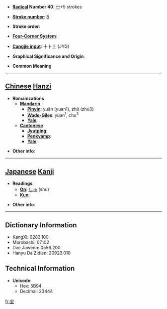 * '''[[Wiktionary:Chinese radical index| Radical]] Number 40''': [[Wiktionary:Chinese radical index 宀|宀]]+5 strokes

* '''[[Wiktionary:Chinese total strokes index|Stroke number]]''': [[Wiktionary:Chinese total strokes index 8|8]]

* '''Stroke order''': 

* '''[[Wiktionary:Chinese four corner index|Four-Corner System]]''': 

* '''[[Wiktionary:Chinese Cangjie index|Cangjie input]]''': 十卜土 (JYG)

* '''Graphical Significance and Origin''': 

* '''Common Meaning'''

----

== [[Chinese]] [[Hanzi]] ==

* '''Romanizations'''
** '''[[Mandarin]]'''
*** '''[[Pinyin]]''': yuān (yuan1), zhǔ (zhu3)
*** '''[[Wade-Giles]]''': yüan<sup>1</sup>, chu<sup>3</sup>
*** '''[[Yale]]''': 
** '''[[Cantonese]]'''
*** '''[[Jyutping]]''':
*** '''[[Penkyamp]]''': 
*** '''[[Yale]]''': 

* '''Other info''': 

----

== [[Japanese]] [[Kanji]] ==

* '''Readings'''
** '''[[On]]''': [[しゅ]] (shu)
** '''[[Kun]]''': 

* '''Other info''':  

----

== Dictionary Information ==

* KangXi: 0283.100
* Morobashi: 07102
* Dae Jaweon: 0556.200
* Hanyu Da Zidian: 20923.010

== Technical Information ==

* '''Unicode''':
** Hex: 5B94
** Decimal: 23444

[[fr:宔]]